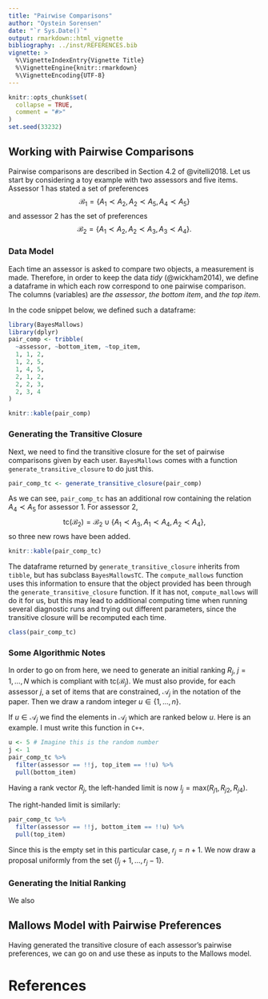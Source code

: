 ```yaml
---
title: "Pairwise Comparisons"
author: "Oystein Sorensen"
date: "`r Sys.Date()`"
output: rmarkdown::html_vignette
bibliography: ../inst/REFERENCES.bib
vignette: >
  %\VignetteIndexEntry{Vignette Title}
  %\VignetteEngine{knitr::rmarkdown}
  %\VignetteEncoding{UTF-8}
---
```


```r
knitr::opts_chunk$set(
  collapse = TRUE,
  comment = "#>"
)
set.seed(33232)
```

## Working with Pairwise Comparisons
Pairwise comparisons are described in Section 4.2 of @vitelli2018. Let us start by considering a toy example with two assessors and five items. Assessor 1 has stated a set of preferences
$$ \mathcal{B}_{1} = \left\{A_{1} \prec A_{2}, A_{2} \prec A_{5}, A_{4} \prec A_{5} \right\} $$
and assessor 2 has the set of preferences
$$ \mathcal{B}_{2} = \left\{ A_{1} \prec A_{2}, A_{2} \prec A_{3}, A_{3} \prec A_{4} \right\}. $$

### Data Model
Each time an assessor is asked to compare two objects, a measurement is made. Therefore, in order to keep the data *tidy* (@wickham2014), we define a dataframe in which each row correspond to one pairwise comparison. The columns (variables) are *the assessor*, *the bottom item*, and *the top item*. 

In the code snippet below, we defined such a dataframe:

```r
library(BayesMallows)
library(dplyr)
pair_comp <- tribble(
  ~assessor, ~bottom_item, ~top_item,
  1, 1, 2,
  1, 2, 5,
  1, 4, 5,
  2, 1, 2,
  2, 2, 3,
  2, 3, 4
)

knitr::kable(pair_comp)
```

### Generating the Transitive Closure

Next, we need to find the transitive closure for the set of pairwise comparisons given by each user. `BayesMallows` comes with a function `generate_transitive_closure` to do just this.


```r
pair_comp_tc <- generate_transitive_closure(pair_comp)
```

As we can see, `pair_comp_tc` has an additional row containing the relation $A_{4} \prec A_{5}$ for assessor 1. For assessor 2, $$\text{tc}(\mathcal{B}_{2}) = \mathcal{B}_{2} \cup \left\{ A_{1} \prec A_{3}, A_{1} \prec A_{4}, A_{2} \prec A_{4}\right\},$$ so three new rows have been added.

```r
knitr::kable(pair_comp_tc)
```

The dataframe returned by `generate_transitive_closure` inherits from `tibble`, but has subclass `BayesMallowsTC`. The `compute_mallows` function uses this information to ensure that the object provided has been through the `generate_transitive_closure` function. If it has not, `compute_mallows` will do it for us, but this may lead to additional computing time when running several diagnostic runs and trying out different parameters, since the transitive closure will be recomputed each time.

```r
class(pair_comp_tc)
```


### Some Algorithmic Notes

In order to go on from here, we need to generate an initial ranking $R_{j}, ~j=1,\dots,N$ which is compliant with $\text{tc}(\mathcal{B}_{j})$. We must also provide, for each assessor $j$, a set of items that are constrained, $\mathcal{A}_{j}$ in the notation of the paper. Then we draw a random integer $u \in \{1, \dots, n\}$. 

If $u \in \mathcal{A}_{j}$ we find the elements in $\mathcal{A}_{j}$ which are ranked below $u$. Here is an example. I must write this function in `C++`.

```r
u <- 5 # Imagine this is the random number
j <- 1
pair_comp_tc %>% 
  filter(assessor == !!j, top_item == !!u) %>% 
  pull(bottom_item)
```
Having a rank vector $R_{j}$, the left-handed limit is now $l_{j} = \text{max}(R_{j1}, R_{j2}, R_{j4})$.

The right-handed limit is similarly:
```r
pair_comp_tc %>% 
  filter(assessor == !!j, bottom_item == !!u) %>% 
  pull(top_item)
```
Since this is the empty set in this particular case, $r_{j} = n+1$. We now draw a proposal uniformly from the set $\{l_{j}+1, \dots, r_{j} - 1\}$.

### Generating the Initial Ranking

We also 

## Mallows Model with Pairwise Preferences
Having generated the transitive closure of each assessor's pairwise preferences, we can go on and use these as inputs to the Mallows model.

# References
